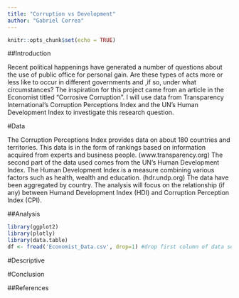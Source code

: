 ```yaml
---
title: "Corruption vs Development"
author: "Gabriel Correa"
---
```


```r
knitr::opts_chunk$set(echo = TRUE)
```

##Introduction

Recent political happenings have generated a number of questions about the use of public office for personal gain. Are these types of acts more or less like to occur in different governments and ,if so, under what circumstances? The inspiration for this project came from an article in the Economist titled "Corrosive Corruption". I will use data from Transparency International's Corruption Perceptions Index and the UN's Human Development Index to investigate this research question. 

#Data

The Corruption Perceptions Index provides data on about 180 countries and territories. This data is in the form of rankings based on information acquired from experts and business people. (www.transparency.org)
The second part of the data used comes from the UN's Human Development Index. The Human Development Index is a measure combining various factors such as health, wealth and education. (hdr.undp.org) 
The data have been aggregated by country. The analysis will focus on the relationship (if any) between Humand Development Index (HDI) and Corruption Perception Index (CPI). 

##Analysis

```r
library(ggplot2)
library(plotly)
library(data.table)
df <- fread('Economist_Data.csv', drop=1) #drop first column of data set.
```

#Descriptive 



#Conclusion



##References



